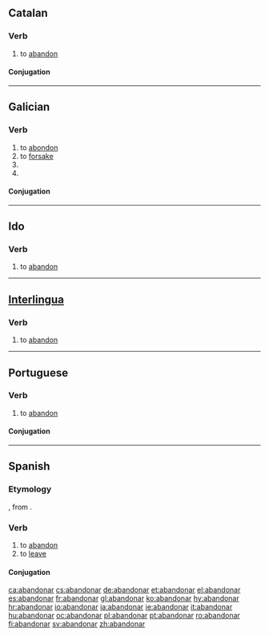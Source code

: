 ==Catalan==

===Verb===
{{infl|ca|verb}}

# to [[abandon]]

====Conjugation====
{{ca-conj-ar|abandon}}

----

==Galician==

===Verb===
{{gl-verb|abandon|ar}}

# to [[abondon]]
# to [[forsake]]
# {{conjugation of|[[abandonar#Galician|abandonar]]||1|and|3|s|fut|sub|lang=gl}}
# {{conjugation of|[[abandonar#Galician|abandonar]]||1|and|3|s|personal|inf|lang=gl}}

====Conjugation====
{{gl-conj-ar|abandon}}

----

==Ido==

===Verb===
{{infl|io|verb}}

# to [[abandon]]

----

==[[Interlingua]]==

===Verb===
{{infl|ia|verb}}

# to [[abandon]]

----

==Portuguese==

===Verb===
{{infl|pt|verb}}

# to [[abandon]]

====Conjugation====
{{pt-conj-ar|abandon}}

----

==Spanish==

===Etymology===
{{etyl|fr|es}} {{term|abandonner|lang=fr}}, from {{proto|Germanic|banna|lang=es}}.

===Verb===
{{es-verb-ar|stem=abandon}}

# to [[abandon]]
# to [[leave]]

====Conjugation====
{{es-conj-ar|abandon}}

[[ca:abandonar]]
[[cs:abandonar]]
[[de:abandonar]]
[[et:abandonar]]
[[el:abandonar]]
[[es:abandonar]]
[[fr:abandonar]]
[[gl:abandonar]]
[[ko:abandonar]]
[[hy:abandonar]]
[[hr:abandonar]]
[[io:abandonar]]
[[ia:abandonar]]
[[ie:abandonar]]
[[it:abandonar]]
[[hu:abandonar]]
[[oc:abandonar]]
[[pl:abandonar]]
[[pt:abandonar]]
[[ro:abandonar]]
[[fi:abandonar]]
[[sv:abandonar]]
[[zh:abandonar]]
